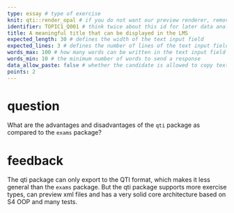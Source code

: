 ```yaml
---
type: essay # type of exercise
knit: qti::render_opal # if you do not want our preview renderer, remove this
identifier: TOPIC1_Q001 # think twice about this id for later data analysis!
title: A meaningful title that can be displayed in the LMS
expected_length: 30 # defines the width of the text input field
expected_lines: 3 # defines the number of lines of the text input field
words_max: 100 # how many words can be written in the text input field
words_min: 10 # the minimum number of words to send a response
data_allow_paste: false # whether the candidate is allowed to copy text from the clipboard
points: 2
---
```


# question

What are the advantages and disadvantages of the `qti` package as compared to the `exams` package?

# feedback

The qti package can only export to the QTI format, which makes it less general than the `exams` package. But the qti package supports more exercise types, can preview xml files and has a very solid core architecture based on S4 OOP and many tests.
